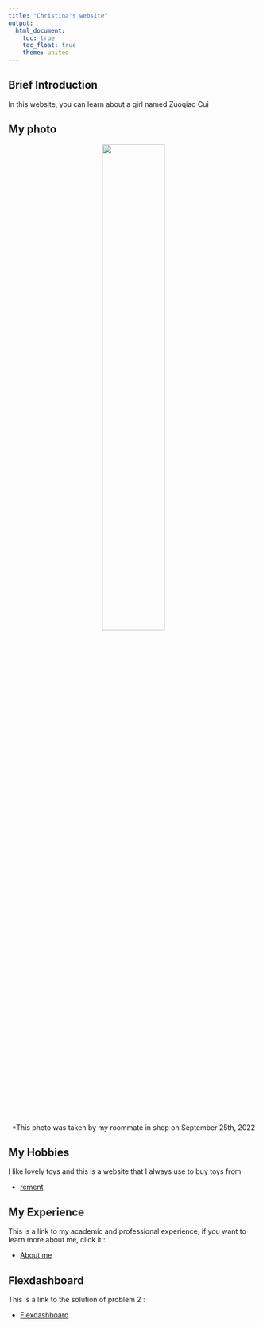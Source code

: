 ```yaml
---
title: "Christina's website"
output: 
  html_document:
    toc: true
    toc_float: true
    theme: united
---
```


<style type="text/css">

h1.title {
  font-size: 38px;
  color: DarkRed;
  text-align: center;
}
</style>

## Brief Introduction

In this website, you can learn about a girl named Zuoqiao Cui

## My photo

<p style="text-align: center;">
<img src = "images/introductionphoto.png" style=" width:50%">
</p>

<p style="text-align: center;">
*This photo was taken by my roommate in shop on September 25th, 2022
</p>

## My Hobbies

I like lovely toys and this is a website that I always use to buy toys from

* [rement](https://www.plazajapan.com/toys/re-ment/)

## My Experience

This is a link to my academic and professional experience, if you want to learn more about me, click it :

* [About me](about.html)

## Flexdashboard

This is a link to the solution of problem 2 :

* [Flexdashboard](problem2.html)
